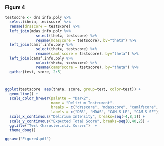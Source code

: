 

### Figure 4

```r

testscore <- drs.info.poly %>%
  select(theta, testscore) %>%
  rename(drsscore = testscore) %>%
  left_join(mdas.info.poly %>% 
              select(theta, testscore) %>%
              rename(mdasscore = testscore), by="theta") %>%
  left_join(camlf.info.poly %>%
              select(theta, testscore) %>%
              rename(camlfscore = testscore), by="theta") %>%
  left_join(camsf.info.poly %>%
              select(theta, testscore) %>%
              rename(camsfscore = testscore), by="theta") %>%
  gather(test, score, 2:5)



ggplot(testscore, aes(theta, score, group=test, color=test)) +
  geom_line() +
  scale_color_brewer(palette = "Dark2", 
                     name = "Delirium Instrument",
                     breaks = c("drsscore", "mdasscore", "camlfscore", "camsfscore"),
                     labels = c("DRS", "MDAS", "CAM-S LF", "CAM-S SF")) + 
  scale_x_continuous("Delirium Intensity", breaks=seq(-4,8,1)) +
  scale_y_continuous("Expected Total Score", breaks=seq(0,40,2)) +
  ggtitle("Test Characteristic Curves")  +
  theme_doug()

ggsave("Figure4.pdf")

```